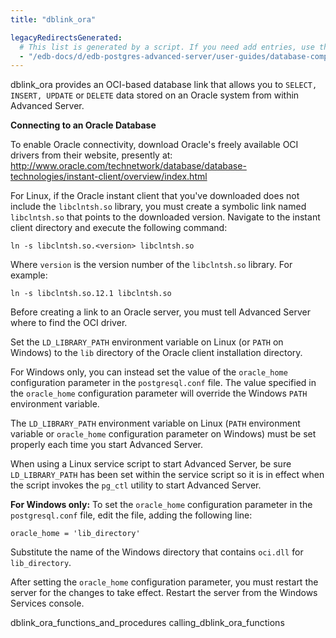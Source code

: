 ```yaml
---
title: "dblink_ora"

legacyRedirectsGenerated:
  # This list is generated by a script. If you need add entries, use the `legacyRedirects` key.
  - "/edb-docs/d/edb-postgres-advanced-server/user-guides/database-compatibility-for-oracle-developers-guide/10/Database_Compatibility_for_Oracle_Developers_Guide_10.1.124.html"
---
```


<div id="dblink_ora" class="registered_link"></div>

dblink_ora provides an OCI-based database link that allows you to `SELECT, INSERT, UPDATE` or `DELETE` data stored on an Oracle system from within Advanced Server.

**Connecting to an Oracle Database**

To enable Oracle connectivity, download Oracle's freely available OCI drivers from their website, presently at:
<http://www.oracle.com/technetwork/database/database-technologies/instant-client/overview/index.html>

For Linux, if the Oracle instant client that you've downloaded does not include the `libclntsh.so` library, you must create a symbolic link named `libclntsh.so` that points to the downloaded version. Navigate to the instant client directory and execute the following command:

```text
ln -s libclntsh.so.<version> libclntsh.so
```

Where `version` is the version number of the `libclntsh.so` library. For example:

```text
ln -s libclntsh.so.12.1 libclntsh.so
```

Before creating a link to an Oracle server, you must tell Advanced Server where to find the OCI driver.

Set the `LD_LIBRARY_PATH` environment variable on Linux (or `PATH` on Windows) to the `lib` directory of the Oracle client installation directory.

For Windows only, you can instead set the value of the `oracle_home` configuration parameter in the `postgresql.conf` file. The value specified in the `oracle_home` configuration parameter will override the Windows `PATH` environment variable.

The `LD_LIBRARY_PATH` environment variable on Linux (`PATH` environment variable or `oracle_home` configuration parameter on Windows) must be set properly each time you start Advanced Server.

When using a Linux service script to start Advanced Server, be sure `LD_LIBRARY_PATH` has been set within the service script so it is in effect when the script invokes the `pg_ctl` utility to start Advanced Server.

**For Windows only:** To set the `oracle_home` configuration parameter in the `postgresql.conf` file, edit the file, adding the following line:

```text
oracle_home = 'lib_directory'
```

Substitute the name of the Windows directory that contains `oci.dll` for `lib_directory`.

After setting the `oracle_home` configuration parameter, you must restart the server for the changes to take effect. Restart the server from the Windows Services console.

<div class="toctree" maxdepth="3">

dblink_ora_functions_and_procedures calling_dblink_ora_functions

</div>
